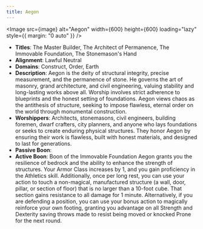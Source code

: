 ```yaml
---
title: Aegon
---
```



<Image src={image} alt="Aegon" width={600} height={600} loading="lazy" style={{ margin: "0 auto" }} />

- **Titles**: The Master Builder, The Architect of Permanence, The Immovable Foundation, The Stonemason's Hand
- **Alignment**: Lawful Neutral
- **Domains**: Construct, Order, Earth
- **Description**: Aegon is the deity of structural integrity, precise measurement, and the permanence of stone. He governs the art of masonry, grand architecture, and civil engineering, valuing stability and long-lasting works above all. Worship involves strict adherence to blueprints and the honest setting of foundations. Aegon views chaos as the antithesis of structure, seeking to impose flawless, eternal order on the world through monumental construction.
- **Worshippers**: Architects, stonemasons, civil engineers, building foremen, dwarf crafters, city planners, and anyone who lays foundations or seeks to create enduring physical structures. They honor Aegon by ensuring their work is flawless, built with honest materials, and designed to last for generations.
- **Passive Boon**:
- **Active Boon**: Boon of the Immovable Foundation Aegon grants you the resilience of bedrock and the ability to enhance the strength of structures. Your Armor Class increases by 1, and you gain proficiency in the Athletics skill. Additionally, once per long rest, you can use your action to touch a non-magical, manufactured structure (a wall, door, pillar, or section of floor) that is no larger than a 10-foot cube. That section gains resistance to all damage for 1 minute. Alternatively, if you are defending a position, you can use your bonus action to magically reinforce your own footing, granting you advantage on all Strength and Dexterity saving throws made to resist being moved or knocked Prone for the next round.
